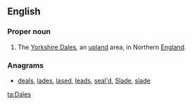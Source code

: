 {{also|dales}}
==English==
{{wikipedia|Yorkshire Dales}}

===Proper noun===
{{en-proper noun}}

# {{label|en|pluralonly}} The [[Yorkshire Dales]], an [[upland]] area, in Northern [[England]].

===Anagrams===
* [[deals#English|deals]], [[lades#English|lades]], [[lased#English|lased]], [[leads#English|leads]], [[seal'd#English|seal'd]], [[Slade#English|Slade]], [[slade#English|slade]]

[[ta:Dales]]